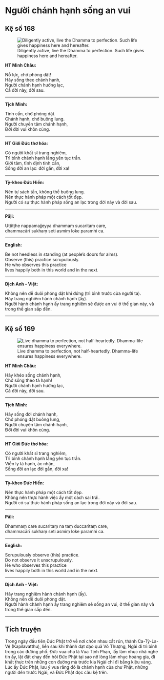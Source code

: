 # Người chánh hạnh sống an vui {- #nguoi-chanh-hanh-song-an-vui}

## Kệ số 168 {- #ke-so-168}

![Diligently active, live the Dhamma to perfection. Such life gives happiness here and hereafter.](images/kinh-phap-cu-ke-so-168-dhammapada-verse-168.jpg){fig-align="center" .lightbox}

**HT Minh Châu:**

Nỗ lực, chớ phóng dật!  
Hãy sống theo chánh hạnh,  
Người chánh hạnh hưởng lạc,  
Cả đời này, đời sau.  

<hr class="divider">

**Tịch Minh:**

Tinh cần, chớ phóng dật.  
Chánh hạnh, chớ buông lung.  
Người chuyên tâm chánh hạnh,  
Ðời đời vui khôn cùng.  

<hr class="divider">

**HT Giới Đức thơ hóa:**

Có người khất sĩ trang nghiêm,  
Trì bình chánh hạnh lắng yên tục trần.  
Giới tâm, tĩnh định tinh cần,  
Sống đời an lạc: đời gần, đời xa!  

<hr class="divider">

**Tỳ-kheo Đức Hiền:**

Nên tự sách tấn, không thể buông lung.  
Nên thực hành pháp một cách tốt đẹp.  
Người có sự thực hành pháp sống an lạc trong đời này và đời sau.  

<hr class="divider">

**Pāḷi:**

Uttiṭṭhe nappamajjeyya dhammaṃ sucaritaṃ care,  
dhammacārī sukhaṃ seti asmiṃ loke paramhi ca.  

<hr class="divider">

**English:**

Be not heedless in standing (at people's doors for alms).  
Observe (this) practice scrupulously.  
He who observes this practice  
lives happily both in this world and in the next.  

<hr class="divider">

**Dịch Anh - Việt:**

Không nên dễ duôi phóng dật khi đứng (trì bình trước cửa người ta).  
Hãy trang nghiêm hành chánh hạnh (ấy).  
Người hành chánh hạnh ấy trang nghiêm sẽ được an vui ở thế gian này, và trong thế gian sắp đến.  

<hr class="divider">

## Kệ số 169 {- #ke-so-169}

![Live dhamma to perfection, not half-heartedly. Dhamma-life ensures happiness everywhere.](images/kinh-phap-cu-ke-so-169-dhammapada-verse-169.jpg){fig-align="center" .lightbox}

**HT Minh Châu:**

Hãy khéo sống chánh hạnh,  
Chớ sống theo tà hạnh!  
Người chánh hạnh hưởng lạc,  
Cả đời này, đời sau.  

<hr class="divider">

**Tịch Minh:**

Hãy sống đời chánh hạnh,  
Chớ phóng dật buông lung,  
Người chuyên tâm chánh hạnh,  
Ðời đời vui khôn cùng.  

<hr class="divider">

**HT Giới Đức thơ hóa:**

Có người khất sĩ trang nghiêm,  
Trì bình chánh hạnh lắng yên tục trần.  
Viễn ly tà hạnh, ác nhân,  
Sống đời an lạc đời gần, đời xa!  

<hr class="divider">

**Tỳ-kheo Đức Hiền:**

Nên thực hành pháp một cách tốt đẹp.  
Không nên thực hành việc ấy một cách sai trái.  
Người có sự thực hành pháp sống an lạc trong đời này và đời sau.  

<hr class="divider">

**Pāḷi:**

Dhammaṃ care sucaritaṃ na taṃ duccaritaṃ care,  
dhammacārī sukhaṃ seti asmiṃ loke paramhi ca.  

<hr class="divider">

**English:**

Scrupulously observe (this) practice.  
Do not observe it unscrupulously.  
He who observes this practice  
lives happily both in this world and in the next.  

<hr class="divider">

**Dịch Anh - Việt:**

Hãy trang nghiêm hành chánh hạnh (ấy).  
Không nên dễ duôi phóng dật.  
Người hành chánh hạnh ấy trang nghiêm sẽ sống an vui, ở thế gian này và trong thế gian sắp đến.  

<hr class="divider">

## Tích truyện {- #tich-truyen}

Trong ngày đầu tiên Ðức Phật trở về nơi chôn nhau cắt rún, thành Ca-Tỳ-La-Vệ (Kapilavatthu), liền sau khi thành đạt đạo quả Vô Thượng, Ngài đi trì bình trong các đường phố. Ðức vua cha là Vua Tịnh Phạn, lấy làm nhục nhã nghe tin ấy, lật đật chạy đến hỏi Ðức Phật tại sao nỡ lòng làm nhục hoàng gia, đi khất thực trên những con đường mà trước kia Ngài chỉ đi bằng kiệu vàng. Lúc ấy Ðức Phật, lưu ý vua rằng đó là chánh hạnh của chư Phật, những người đến trước Ngài, và Ðức Phật đọc câu kệ trên.